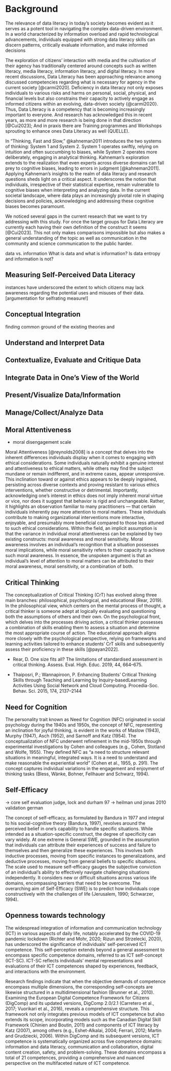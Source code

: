 # Background
The relevance of data literacy in today's society becomes evident as it serves as a potent tool in navigating the complex data-driven environment. In a world characterized by information overload and rapid technological advancements, individuals equipped with strong data literacy skills can discern patterns, critically evaluate information, and make informed decisions

The exploration of citizens' interaction with media and the cultivation of their agency has traditionally centered around concepts such as written literacy, media literacy, information literacy, and digital literacy. In more recent discussions, Data Literacy has been approaching relevance among discussed competencies regarding what is necessary for agency in the current society [@carmi2020]. Deficiency in data literacy not only exposes individuals to various risks and harms on personal, social, physical, and financial levels but also constrains their capacity to actively engage as informed citizens within an evolving, data-driven society {@carmi2020}. Thus, Data Literacy is a competency that is becoming increasingly important to everyone. And research has acknowledged this in recent years, as more and more research is being done in that direction [@Cui2023]; And in praxis there are Training programmes and Workshops sprouting to enhance ones Data Literacy as well (QUELLE). 

In "Thinking, Fast and Slow," @kahneman2011 introduces the two systems of thinking: System 1 and System 2. System 1 operates swiftly, relying on intuition and often succumbing to biases, while System 2 operates more deliberately, engaging in analytical thinking. Kahneman's exploration extends to the realization that even experts across diverse domains can fall prey to cognitive biases, leading to errors in judgment [@kahneman2011].
Applying Kahneman's insights to the realm of data literacy and research questions sheds light on a critical aspect. It underscores the notion that individuals, irrespective of their statistical expertise, remain vulnerable to cognitive biases when interpreting and analyzing data. In the current societal landscape, where data plays an increasingly pivotal role in shaping decisions and policies, acknowledging and addressing these cognitive biases becomes paramount.

We noticed several gaps in the current research that we want to try addressing with this study. For once the target groups for Data Literacy are currently each having their own definition of the construct it seems [@Cui2023]. This not only makes comparisons impossible but also makes a general understanding of the topic as well as communication in the community and science communication to the public harder. 

data vs. information 
What is data and what is information? Is data entropy and information is not?

## Measuring Self-Perceived Data Literacy 

instances have underscored the extent to which citizens may lack awareness regarding the potential uses and misuses of their data. [argumentation for selfrating measure!]

## Conceptual Integration 

finding common ground of the existing theories and 

## Understand and Interpret Data 

## Contextualize, Evaluate and Critique Data

## Integrate Data in One's View of the World 

## Present/Visualize Data/Information

## Manage/Collect/Analyze Data 

## Moral Attentiveness

- moral disengagement scale

Moral Attentiveness [@reynolds2008] is a concept that delves into the inherent differences individuals display when it comes to engaging with ethical considerations. Some individuals naturally exhibit a genuine interest and attentiveness to ethical matters, while others may find the subject mundane or remain indifferent, and in extreme cases, appear unresponsive. This inclination toward or against ethics appears to be deeply ingrained, persisting across diverse contexts and proving resistant to various ethics interventions, whether constructive or detrimental.
Importantly, acknowledging one's interest in ethics does not imply inherent moral virtue or vice, nor does it suggest that behavior is rigid and unchangeable. Rather, it highlights an observation familiar to many practitioners — that certain individuals inherently pay more attention to moral matters. These individuals contribute to making organizational interventions more interactive, enjoyable, and presumably more beneficial compared to those less attuned to such ethical considerations.
Within the field, an implicit assumption is that the variance in individual moral attentiveness can be explained by two existing constructs: moral awareness and moral sensitivity. Moral awareness involves an individual's recognition that a situation possesses moral implications, while moral sensitivity refers to their capacity to achieve such moral awareness. In essence, the unspoken argument is that an individual's level of attention to moral matters can be attributed to their moral awareness, moral sensitivity, or a combination of both.

## Critical Thinking

The conceptualization of Critical Thinking (CrT) has evolved along three main branches: philosophical, psychological, and educational (Rear, 2019). In the philosophical view, which centers on the mental process of thought, a critical thinker is someone adept at logically evaluating and questioning both the assumptions of others and their own. On the psychological front, which delves into the processes driving action, a critical thinker possesses a combination of skills enabling them to assess a situation and determine the most appropriate course of action. The educational approach aligns more closely with the psychological perspective, relying on frameworks and learning activities tailored to enhance students' CrT skills and subsequently assess their proficiency in these skills [@payan2022].

- Rear, D. One size fits all? The limitations of standardised assessment in critical thinking. Assess. Eval. High. Educ. 2019, 44, 664–675.

- Thaiposri, P.; Wannapiroon, P. Enhancing Students’ Critical Thinking Skills through Teaching and Learning by Inquiry-basedLearning Activities Using Social Network and Cloud Computing. Procedia-Soc. Behav. Sci. 2015, 174, 2137–2144 

## Need for Cognition 

The personality trait known as Need for Cognition (NFC) originated in social psychology during the 1940s and 1950s, the concept of NFC, representing an inclination for joyful thinking, is evident in the works of Maslow (1943), Murphy (1947), Asch (1952), and Sarnoff and Katz (1954). The conceptualization of NFC underwent refinement in the mid-1950s through experimental investigations by Cohen and colleagues (e.g., Cohen, Stotland and Wolfe, 1955). They defined NFC as "a need to structure relevant situations in meaningful, integrated ways. It is a need to understand and make reasonable the experiential world" (Cohen et al., 1955, p. 291). The concept captures individual variations in the engagement and enjoyment of thinking tasks (Bless, Wänke, Bohner, Fellhauer and Schwarz, 1994). 

## Self-Efficacy

->  core self evaluation judge, lock and durham 97
-> heilman und jonas 2010 validation german

The concept of self-efficacy, as formulated by Bandura in 1977 and integral to his social-cognitive theory (Bandura, 1997), revolves around the perceived belief in one's capability to handle specific situations. While intended as a situation-specific construct, the degree of specificity can vary widely. At one extreme is General SWE, grounded in the assumption that individuals can attribute their experiences of success and failure to themselves and then generalize these experiences. This involves both inductive processes, moving from specific instances to generalizations, and deductive processes, moving from general beliefs to specific situations.
The scale used to measure self-efficacy gauges the subjective conviction of an individual's ability to effectively navigate challenging situations independently. It considers new or difficult situations across various life domains, encompassing barriers that need to be overcome. The overarching aim of Self-Efficacy (SWE) is to predict how individuals cope constructively with the challenges of life (Jerusalem, 1990; Schwarzer, 1994).

## Openness towards technology

The widespread integration of information and communication technology (ICT) in various aspects of daily life, notably accelerated by the COVID-19 pandemic lockdown (Richter and Mohr, 2020; Rizun and Strzelecki, 2020), has underscored the significance of individuals' self-perceived ICT competence. This self-perception extends beyond a general assessment to encompass specific competence domains, referred to as ICT self-concept (ICT-SC). ICT-SC reflects individuals' mental representations and evaluations of their ICT competences shaped by experiences, feedback, and interactions with the environment.

Research findings indicate that when the objective demands of competence encompass multiple dimensions, the corresponding self-concepts are likewise structured in a multidimensional fashion (Brunner et al., 2010). Examining the European Digital Competence Framework for Citizens (DigComp) and its updated versions, DigComp 2.0/2.1 (Carretero et al., 2017; Vuorikari et al., 2016), reveals a comprehensive structure. This framework not only integrates previous models of ICT competence but also extends its scope, incorporating models such as the Canadian Digital Skill Framework (Chinien and Boutin, 2011) and components of ICT literacy by Katz (2007), among others (e.g., Eshet-Alkalai, 2004; Ferrari, 2012; Martin and Grudziecki, 2006).
Within DigComp and its subsequent versions, ICT competence is systematically organized across five competence domains: information and data literacy, communication and collaboration, digital content creation, safety, and problem-solving. These domains encompass a total of 21 competences, providing a comprehensive and nuanced perspective on the multifaceted nature of ICT competence.